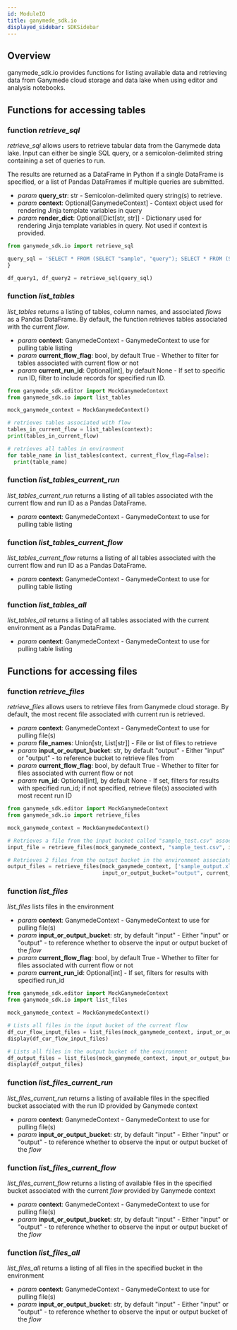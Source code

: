 ```yaml
---
id: ModuleIO
title: ganymede_sdk.io
displayed_sidebar: SDKSidebar
---
```




## Overview

ganymede_sdk.io provides functions for listing available data and retrieving data from Ganymede cloud storage and data lake when using editor and analysis notebooks.

## Functions for accessing tables

### function _retrieve_sql_

_retrieve_sql_ allows users to retrieve tabular data from the Ganymede data lake.  Input can either be single SQL query, or a semicolon-delimited string containing a set of queries to run.

The results are returned as a DataFrame in Python if a single DataFrame is specified, or a list of Pandas DataFrames if multiple queries are submitted.

- _param_ **query_str**: str - Semicolon-delimited query string(s) to retrieve.
- _param_ **context**: Optional[GanymedeContext] - Context object used for rendering Jinja template variables in query
- _param_ **render_dict**: Optional[Dict[str, str]] - Dictionary used for rendering Jinja template variables in query.  Not used if context is provided.

```python
from ganymede_sdk.io import retrieve_sql

query_sql = 'SELECT * FROM (SELECT "sample", "query"); SELECT * FROM (SELECT "sample", "query2")'
}

df_query1, df_query2 = retrieve_sql(query_sql)
```

### function _list_tables_

_list_tables_ returns a listing of tables, column names, and associated _flows_ as a Pandas DataFrame.  By default, the function retrieves tables associated with the current _flow_.

- _param_ **context**: GanymedeContext - GanymedeContext to use for pulling table listing
- _param_ **current_flow_flag**: bool, by default True - Whether to filter for tables associated with current flow or not
- _param_ **current_run_id**: Optional[int], by default None - If set to specific run ID, filter to include records for specified run ID.

```python
from ganymede_sdk.editor import MockGanymedeContext
from ganymede_sdk.io import list_tables

mock_ganymede_context = MockGanymedeContext()

# retrieves tables associated with flow
tables_in_current_flow = list_tables(context):
print(tables_in_current_flow)

# retrieves all tables in environment
for table_name in list_tables(context, current_flow_flag=False):
  print(table_name)
```

### function _list_tables_current_run_

_list_tables_current_run_ returns a listing of all tables associated with the current flow and run ID as a Pandas DataFrame.

- _param_ **context**: GanymedeContext - GanymedeContext to use for pulling table listing

### function _list_tables_current_flow_

_list_tables_current_flow_ returns a listing of all tables associated with the current flow and run ID as a Pandas DataFrame.

- _param_ **context**: GanymedeContext - GanymedeContext to use for pulling table listing

### function _list_tables_all_

_list_tables_all_ returns a listing of all tables associated with the current environment as a Pandas DataFrame.

- _param_ **context**: GanymedeContext - GanymedeContext to use for pulling table listing

## Functions for accessing files

### function _retrieve_files_

_retrieve_files_ allows users to retrieve files from Ganymede cloud storage.  By default, the most recent file associated with current run is retrieved.

- _param_ **context**: GanymedeContext - GanymedeContext to use for pulling file(s)
- _param_ **file_names**: Union[str, List[str]] - File or list of files to retrieve
- _param_ **input_or_output_bucket**: str, by default "output" - Either "input" or "output" - to reference bucket to retrieve files from
- _param_ **current_flow_flag**: bool, by default True - Whether to filter for files associated with current flow or not
- _param_ **run_id**: Optional[int], by default None - If set, filters for results with specified run_id; if not specified, retrieve file(s) associated with most recent run ID

```python
from ganymede_sdk.editor import MockGanymedeContext
from ganymede_sdk.io import retrieve_files

mock_ganymede_context = MockGanymedeContext()

# Retrieves a file from the input bucket called "sample_test.csv" associated with the current flow
input_file = retrieve_files(mock_ganymede_context, "sample_test.csv", input_or_output_bucket="input")

# Retrieves 2 files from the output bucket in the environment associated with most recent run of flow
output_files = retrieve_files(mock_ganymede_context, ['sample_output.xlsx', 'sample_validation.txt'], 
                              input_or_output_bucket="output", current_flow_flag=False)
```

### function _list_files_

_list_files_ lists files in the environment

- _param_ **context**: GanymedeContext - GanymedeContext to use for pulling file(s)
- _param_ **input_or_output_bucket**: str, by default "input" - Either "input" or "output" - to reference whether to observe the input or output bucket of the _flow_
- _param_ **current_flow_flag**: bool, by default True - Whether to filter for files associated with current flow or not
- _param_ **current_run_id**: Optional[int] - If set, filters for results with specified run_id

```python
from ganymede_sdk.editor import MockGanymedeContext
from ganymede_sdk.io import list_files

mock_ganymede_context = MockGanymedeContext()

# Lists all files in the input bucket of the current flow
df_cur_flow_input_files = list_files(mock_ganymede_context, input_or_output_bucket="input"):
display(df_cur_flow_input_files)

# Lists all files in the output bucket of the environment
df_output_files = list_files(mock_ganymede_context, input_or_output_bucket="output", current_flow_flag=False):
display(df_output_files)
```

### function _list_files_current_run_

_list_files_current_run_ returns a listing of available files in the specified bucket associated with the run ID provided by Ganymede context

- _param_ **context**: GanymedeContext - GanymedeContext to use for pulling file(s)
- _param_ **input_or_output_bucket**: str, by default "input" - Either "input" or "output" - to reference whether to observe the input or output bucket of the _flow_

### function _list_files_current_flow_

_list_files_current_flow_ returns a listing of available files in the specified bucket associated with the current _flow_ provided by Ganymede context

- _param_ **context**: GanymedeContext - GanymedeContext to use for pulling file(s)
- _param_ **input_or_output_bucket**: str, by default "input" - Either "input" or "output" - to reference whether to observe the input or output bucket of the _flow_

### function _list_files_all_

_list_files_all_ returns a listing of all files in the specified bucket in the environment

- _param_ **context**: GanymedeContext - GanymedeContext to use for pulling file(s)
- _param_ **input_or_output_bucket**: str, by default "input" - Either "input" or "output" - to reference whether to observe the input or output bucket of the _flow_

